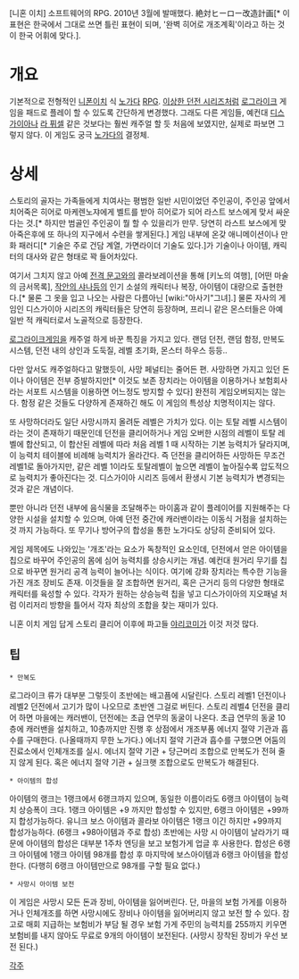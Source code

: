 [니혼 이치] 소프트웨어의 RPG. 2010년 3월에 발매했다. 絶対ヒーロー改造計画[* 이 표현은 한국에서 그대로 쓰면 틀린 표현이 되며, '완벽 히어로 개조계획'이라고 하는 것이 한국 어휘에 맞다.].

= 개요 =
기본적으로 전형적인 [[니폰이치]] 식 [[노가다]] [[RPG]].
[[이상한 던전 시리즈]]처럼 [[로그라이크]] 게임을 패드로 플레이 할 수 있도록 간단하게 변경했다.
그래도 다른 게임들, 예컨대 [[디스가이아]]나 [[라 퓌셀]] 같은 것보다는 훨씬 캐주얼 할 듯 처음에 보였지만, 실제로 파보면 그렇지 않다. 이 게임도 궁극 [[노가다]]의 결정체.

= 상세 =
스토리의 골자는 가족들에게 치여사는 평범한 일반 시민이었던 주인공이, 주인공 앞에서 치어죽은 히어로 마케렌노쟈에게 벨트를 받아 히어로가 되어 라스트 보스에게 맞서 싸운다는 것.[* 하지만 범골인 주인공이 뭘 할 수 있을리가 만무. 당연히 라스트 보스에게 맞아죽은후에 또 하나의 지구에서 수련을 쌓게된다.] 게임 내부에 온갖 애니메이션이나 만화 패러디[* 기술은 주로 건담 계열, 가면라이더 기술도 있다.]가 기술이나 아이템, 캐릭터의 대사와 같은 형태로 꽉 들어차있다. 

여기서 그치지 않고 아예 [[전격 문고]]와의 콜라보레이션을 통해 [키노의 여행], [어떤 마술의 금서목록], [[작안의 샤나]]등의 인기 소설의 캐릭터나 복장, 아이템이 대량으로 출현한다.[* 물론 그 옷을 입고 나오는 사람은 다름아닌 [wiki:"아사기"그녀].] 물론 자사의 게임인 디스가이아 시리즈의 캐릭터들은 당연히 등장하며, 프리니 같은 몬스터들은 아예 일반 적 캐릭터로서 노골적으로 등장한다. 

[[로그라이크]]게임을 캐주얼 하게 바꾼 특징을 가지고 있다. 랜덤 던전, 랜덤 함정, 만복도 시스템, 던전 내의 상인과 도둑질, 레벨 초기화, 몬스터 하우스 등등..

다만 앞서도 캐주얼하다고 말했듯이, 사망 페널티는 줄어든 편. 사망하면 가지고 있던 돈이나 아이템은 전부 증발하지만[* 이것도 보존 장치라는 아이템을 이용하거나 보험회사라는 서포트 시스템을 이용하면 어느정도 방지할 수 있다] 완전히 게임오버되지는 않는다. 함정 같은 것들도 다양하게 존재하긴 해도 이 게임의 특성상 치명적이지는 않다.

또 사망하더라도 일단 사망시까지 올려둔 레벨은 가치가 있다. 이는 토탈 레벨 시스템이라는 것이 존재하기 때문인데 던전을 클리어하거나 게임 오버한 시점의 레벨이 토탈 레벨에 합산되고, 이 합산된 레벨에 따라 처음 레벨 1 때 시작하는 기본 능력치가 달라지며, 이 능력치 테이블에 비례해 능력치가 올라간다. 즉 던전을 클리어하든 사망하든 무조건 레벨1로 돌아가지만, 같은 레벨 1이라도 토탈레벨이 높으면 레벨이 높아질수록 압도적으로 능력치가 좋아진다는 것. 디스가이아 시리즈 등에서 환생시 기본 능력치가 변경되는 것과 같은 개념이다.

뿐만 아니라 던전 내부에 음식물을 조달해주는 마이홈과 같이 플레이어를 지원해주는 다양한 시설을 설치할 수 있으며, 아예 던전 중간에 캐러밴이라는 이동식 거점을 설치하는 것 까지 가능하다. 또 무기나 방어구의 합성을 통한 노가다도 상당히 준비되어 있다.

게임 제목에도 나와있는 '개조'라는 요소가 독창적인 요소인데, 던전에서 얻은 아이템을 칩으로 바꾸어 주인공의 몸에 심어 능력치를 상승시키는 개념. 예컨대 원거리 무기를 칩으로 바꾸면 원거리 공격 능력이 늘어나는 식이다. 여기에 강화 장치라는 특수한 기능을 가진 개조 장비도 존재. 이것들을 잘 조합하면 원거리, 혹은 근거리 등의 다양한 형태로 캐릭터를 육성할 수 있다. 각자가 원하는 상승능력 칩을 넣고 디스가이아의 지오패널 처럼 이리저리 방향을 틀어서 각자 최상의 조합을 찾는 재미가 있다.

니혼 이치 게임 답게 스토리 클리어 이후에 파고들 [[야리코미]]가 이것 저것 많다.

== 팁 ==
 * 만복도
로그라이크 류가 대부분 그렇듯이 초반에는 배고픔에 시달린다.
스토리 레벨1 던전이나 레벨2 던전에서 고기가 많이 나오므로 초반엔 그걸로 버틴다.
스토리 레벨4 던전을 클리어 하면 마을에는 캐러밴이, 던전에는 초급 연무의 동굴이 나온다.
초급 연무의 동굴 10층에 캐러밴을 설치하고, 10층까지만 진행 후 상점에서 개조부품 에너지 절약 기관과 흡수를 구매한다. (나올때까지 무한 노가다.)
에너지 절약 기관과 흡수를 구했으면 어둠의 진료소에서 인체개조를 실시.
에너지 절약 기관 + 당근머리 조합으로 만복도가 전혀 줄지 않게 된다.
혹은 에너지 절약 기관 + 실크햇 조합으로도 만복도가 해결된다.

 * 아이템의 합성
아이템의 랭크는 1랭크에서 6랭크까지 있으며, 동일한 이름이라도 6랭크 아이템이 능력치 상승폭이 크다.
1랭크 아이템은 +9 까지만 합성할 수 있지만, 6랭크 아이템은 +99까지 합성가능하다.
유니크 보스 아이템과 콜라보 아이템은 1랭크 이긴 하지만 +99까지 합성가능하다. (6랭크 +98아이템과 주로 합성)
초반에는 사망 시 아이템이 날라가기 때문에 아이템의 합성은 대부분 1주차 엔딩을 보고 보험가게 업글 후 사용한다.
합성은 6랭크 아이템에 1랭크 아이템 98개를 합성 후 마지막에 보스아이템과 6랭크 아이템을 합성한다. 
(다행히 6랭크 아이템만으로 98개를 구할 필요 없다.)

 * 사망시 아이템 보전
이 게임은 사망시 모든 돈과 장비, 아이템을 잃어버린다.
단, 마을의 보험 가게를 이용하거나 인체개조를 하면 사망시에도 장비나 아이템을 잃어버리지 않고 보전 할 수 있다.
참고로 매회 지급하는 보험비가 부담 될 경우 보험 가게 주민의 능력치를 255까지 키우면 보험비를 내지 않아도 무료로 9개의 아이템이 보전된다. (사망시 장착된 장비가 우선 보전 된다.)

[[각주]]
